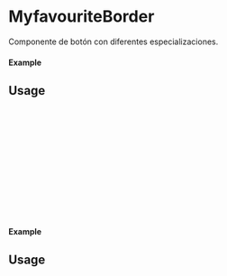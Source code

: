 
<Meta of={MyfavouriteBorder} title="MyfavouriteBorder" />

# MyfavouriteBorder

Componente de botón con diferentes especializaciones.

#### Example

<Canvas of={MyfavouriteBorder.Primary} />

## Usage

```ts
import {MyfavouriteBorder} from 'milibreria';

function Example(){
    return (
        <MyfavouriteBorder
            disabled: false,
            onClick: () => alert("Button Primary"),
            color: "primary"
        />
    );
};

export default Example;
```

#### Example

<Canvas of={MyfavouriteBorder.Secondary} />

## Usage

```ts
import {MyfavouriteBorder} from 'milibreria';

function Example(){
    return (
        <MyfavouriteBorder
            disabled: false,
            onClick: () => alert("Button Primary"),
            color: "primary"
        />
    );
};